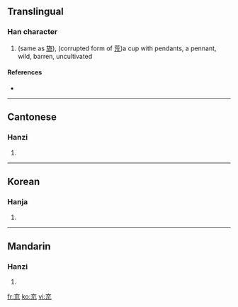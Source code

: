 ==Translingual==

===Han character===
{{Han char|rn=8|rad=亠|as=05|sn=7|four=|canj=卜戈竹山 (YIHU)|ids=⿳[[亠]][[厶]][[川]]}}

# (same as [[旒]]), (corrupted form of [[荒]])a cup with pendants, a pennant, wild, barren, uncultivated

====References====
* {{Han ref|kx=0088.150|hdz=10284.040|uh=342C|ud=13356}}

----

==Cantonese==

===Hanzi===
{{yue-hanzi|jyut=|y=laau4}}

# {{defn|Cantonese}}

----

==Korean==

===Hanja===
{{ko-hanja|hangeul=류|rv=ryu|mr=ryu|y=lyu|eumhun=깃발|ehrv=gitbal|ehmr=kitpal|ehy=kispal}}

# {{defn|Korean}}

----

==Mandarin==

===Hanzi===
{{cmn-hanzi|pin=[[liú]] ([[liu2]])|wg=liu<sup>2</sup>}}

# {{defn|Mandarin}}

[[fr:㐬]]
[[ko:㐬]]
[[vi:㐬]]